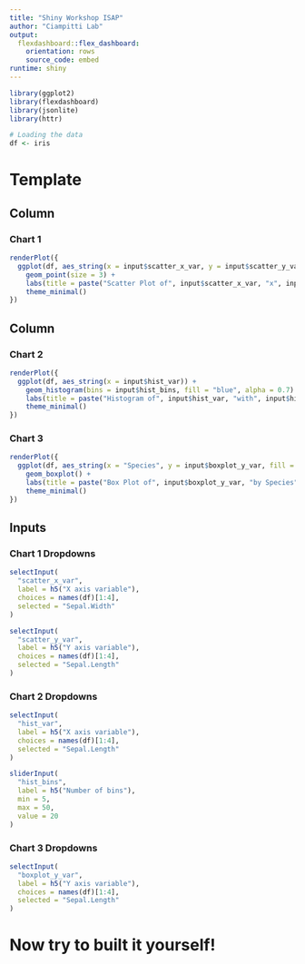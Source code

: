 ---
title: "Shiny Workshop ISAP"
author: "Ciampitti Lab"
output: 
  flexdashboard::flex_dashboard:
    orientation: rows
    source_code: embed
runtime: shiny
---

```{r setup, include=FALSE}
library(ggplot2)
library(flexdashboard)
library(jsonlite)
library(httr)

# Loading the data
df <- iris
```

Template
=====================================  
    
Column {data-width=600}
-------------------------------------
    
### Chart 1
    
```{r}
renderPlot({
  ggplot(df, aes_string(x = input$scatter_x_var, y = input$scatter_y_var, color = "Species")) +
    geom_point(size = 3) +
    labs(title = paste("Scatter Plot of", input$scatter_x_var, "x", input$scatter_y_var)) +
    theme_minimal()
})
```
   
Column {data-width=400}
-------------------------------------
   
### Chart 2

```{r}
renderPlot({
  ggplot(df, aes_string(x = input$hist_var)) +
    geom_histogram(bins = input$hist_bins, fill = "blue", alpha = 0.7) +
    labs(title = paste("Histogram of", input$hist_var, "with", input$hist_bins, "Bins"), x = input$hist_var, y = "Frequency") +
    theme_minimal()
})
```   
 
### Chart 3
    
```{r}
renderPlot({
  ggplot(df, aes_string(x = "Species", y = input$boxplot_y_var, fill = "Species")) +
    geom_boxplot() +
    labs(title = paste("Box Plot of", input$boxplot_y_var, "by Species"), x = "Species", y = input$boxplot_y_var) +
    theme_minimal()
})
```

Inputs {.sidebar}
-------------------------------------
### Chart 1 Dropdowns

```{r}
selectInput(
  "scatter_x_var", 
  label = h5("X axis variable"), 
  choices = names(df)[1:4],
  selected = "Sepal.Width"
)

selectInput(
  "scatter_y_var", 
  label = h5("Y axis variable"), 
  choices = names(df)[1:4],
  selected = "Sepal.Length"
)
```

### Chart 2 Dropdowns

```{r}
selectInput(
  "hist_var", 
  label = h5("X axis variable"), 
  choices = names(df)[1:4],
  selected = "Sepal.Length"
)

sliderInput(
  "hist_bins", 
  label = h5("Number of bins"),
  min = 5,
  max = 50,
  value = 20
)
```

### Chart 3 Dropdowns

```{r}
selectInput(
  "boxplot_y_var", 
  label = h5("Y axis variable"), 
  choices = names(df)[1:4],
  selected = "Sepal.Length"
)
```

Now try to built it yourself! {data-orientation=rows}
=====================================


